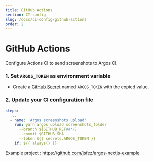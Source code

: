 ```yaml
---
title: GitHub Actions
section: CI config
slug: /docs/ci-config/github-actions
order: 2
---
```


# GitHub Actions

Configure Actions CI to send screenshots to Argos CI.

### 1. Set `ARGOS_TOKEN` as environment variable

- Create a [GitHub Secret](https://docs.github.com/en/actions/security-guides/encrypted-secrets#creating-encrypted-secrets-for-a-repository) named `ARGOS_TOKEN` with the copied value.

### 2. Update your CI configuration file

```yml
steps:
  ...
  - name: 'Argos screenshots upload'
    run: yarn argos upload screenshots_folder
      --branch ${GITHUB_REF##*/}
      --commit $GITHUB_SHA
      --token ${{ secrets.ARGOS_TOKEN }}
    if: ${{ always() }}
```

Example project : https://github.com/jsfez/argos-nextjs-example

